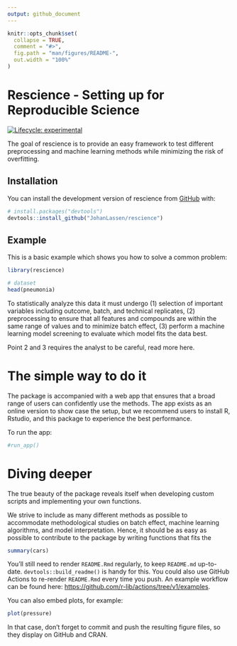 ```yaml
---
output: github_document
---
```


<!-- README.md is generated from README.Rmd. Please edit that file -->

```r
knitr::opts_chunk$set(
  collapse = TRUE,
  comment = "#>",
  fig.path = "man/figures/README-",
  out.width = "100%"
)
```

# Rescience - Setting up for Reproducible Science 

<!-- badges: start -->
[![Lifecycle: experimental](https://img.shields.io/badge/lifecycle-experimental-orange.svg)](https://lifecycle.r-lib.org/articles/stages.html#experimental)
<!-- badges: end -->

The goal of rescience is to provide an easy framework to test different preprocessing and machine learning methods while minimizing the risk of overfitting. 

## Installation

You can install the development version of rescience from [GitHub](https://github.com/JohanLassen/rescience) with:

``` r
# install.packages("devtools")
devtools::install_github("JohanLassen/rescience")
```

## Example

This is a basic example which shows you how to solve a common problem:

```r
library(rescience)

# dataset
head(pneumonia)
```

To statistically analyze this data it must undergo (1) selection of important variables including outcome, batch, and technical replicates, (2) preprocessing to ensure that all features and compounds are within the same range of values and to minimize batch effect, (3) perform a machine learning model screening to evaluate which model fits the data best.

Point 2 and 3 requires the analyst to be careful, read more here.


# The simple way to do it
The package is accompanied with a web app that ensures that a broad range of users can confidently use the methods. The app exists as an online version to show case the setup, but we recommend users to install R, Rstudio, and this package to experience the best performance.

To run the app:
```r
#run_app()
```

# Diving deeper
The true beauty of the package reveals itself when developing custom scripts and implementing your own functions. 

We strive to include as many different methods as possible to accommodate methodological studies on batch effect, machine learning algorithms, and model interpretation. Hence, it should be as easy as possible to contribute to the package by writing functions that fits the 

```r
summary(cars)
```

You'll still need to render `README.Rmd` regularly, to keep `README.md` up-to-date. `devtools::build_readme()` is handy for this. You could also use GitHub Actions to re-render `README.Rmd` every time you push. An example workflow can be found here: <https://github.com/r-lib/actions/tree/v1/examples>.

You can also embed plots, for example:

```r
plot(pressure)
```

In that case, don't forget to commit and push the resulting figure files, so they display on GitHub and CRAN.
